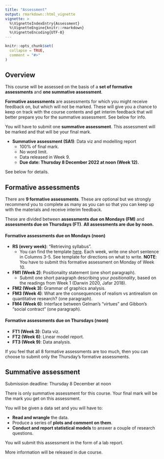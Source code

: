 ```yaml
---
title: "Assessment"
output: rmarkdown::html_vignette
vignette: >
  %\VignetteIndexEntry{Assessment}
  %\VignetteEngine{knitr::rmarkdown}
  %\VignetteEncoding{UTF-8}
---
```


```r
knitr::opts_chunk$set(
  collapse = TRUE,
  comment = "#>"
)
```

## Overview

This course will be assessed on the basis of a **set of formative assessments** and **one summative assessment**.

**Formative assessments** are assessments for which you might receive feedback on, but which will not be marked.
These will give you a chance to keep on track with the course contents and get interim feedback that will better prepare you for the summative assessment.
See below for info.

You will have to submit one **summative assessment**. This assessment will be marked and that will be your final mark.

- **Summative assessment (SA1)**: Data viz and modelling report
  - 100% of final mark.
  - No word limit.
  - Data released in Week 9.
  - **Due date: Thursday 8 December 2022 at noon (Week 12).**

See below for details.

## Formative assessments

There are **9 formative assessments**.
These are optional but we strongly recommend you to complete as many as you can so that you can keep up with the materials and receive interim feedback.

These are divided between **assessments due on Mondays (FM)** and **assessments due on Thursdays (FT)**.
**All assessments are due by noon.**

#### Formative assessments due on Mondays (noon)

- **RS (every week)**: "Retrieving syllabus".
  - You can find the template [here](https://docs.google.com/spreadsheets/d/1TMKKKC9YRo2VNpkoG8bw_lu2ZKKT-1-UsNV7r0rMwV4/edit?usp=sharing). Each week, write one short sentence in Columns 3-5. See template for directions on what to write. **NOTE**: You have to submit this formative assessment on Monday of Week 10.
- **FM1 (Week 2)**: Positionality statement (one short paragraph).
  - Submit one short paragraph describing your *positionality*, based on the readings from Week 1 (Darwin 2020, Jafar 2018).
- **FM2 (Week 3)**: Grammar of graphics analysis.
- **FM3 (Week 4)**: What are the consequences of realism vs antirealism on quantitative research? (one paragraph).
- **FM4 (Week 6)**: Interface between Gelman's "virtues" and Gibbon's "social contract" (one paragraph).
  
#### Formative assessments due on Thursdays (noon)

- **FT1 (Week 3)**: Data viz.
- **FT2 (Week 6)**: Linear model report.
- **FT3 (Week 9)**: Data analysis.

If you feel that all 8 formative assessments are too much, then you can choose to submit only the Thursday's formative assessments.

## Summative assessment

```{=html}
<div class="alert alert-warning" role="alert">
  Submission deadline: Thursday 8 December at noon
</div>
```

There is only summative assessment for this course.
Your final mark will be the mark you get on this assessment.

You will be given a data set and you will have to:

- **Read and wrangle** the data.
- Produce a series of **plots and comment on them**.
- **Conduct and report statistical models** to answer a couple of research questions.

You will submit this assessment in the form of a lab report.

More information will be released in due course.
